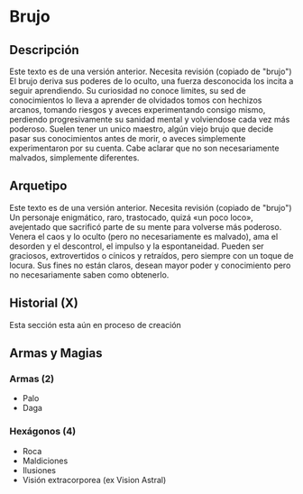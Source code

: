 
# Brujo

<Bleed>
  <Screenshot src={placeholderImage} alt="placeholder" full />
</Bleed>

## Descripción

<Callout type="warning" emoji="🔎">
  Este texto es de una versión anterior. Necesita revisión (copiado de "brujo")
</Callout>
El brujo deriva sus poderes de lo oculto, una fuerza desconocida los incita a seguir
aprendiendo. Su curiosidad no conoce limites, su sed de conocimientos lo lleva a
aprender de olvidados tomos con hechizos arcanos, tomando riesgos y aveces experimentando
consigo mismo, perdiendo progresivamente su sanidad mental y volviendose cada vez
más poderoso. Suelen tener un unico maestro, algún viejo brujo que decide pasar sus
conocimientos antes de morir, o aveces simplemente experimentaron por su cuenta.
Cabe aclarar que no son necesariamente malvados, simplemente diferentes.

## Arquetipo

<Callout type="warning" emoji="🔎">
  Este texto es de una versión anterior. Necesita revisión (copiado de "brujo")
</Callout>
Un personaje enigmático, raro, trastocado, quizá «un poco loco», avejentado que sacrificó
parte de su mente para volverse más poderoso. Venera el caos y lo oculto (pero no
necesariamente es malvado), ama el desorden y el descontrol, el impulso y la espontaneidad.
Pueden ser graciosos, extrovertidos o cínicos y retraídos, pero siempre con un toque
de locura. Sus fines no están claros, desean mayor poder y conocimiento pero no necesariamente
saben como obtenerlo.

## Historial (X)

<Callout type="error" emoji="⛔">
  Esta sección esta aún en proceso de creación
</Callout>

## Armas y Magias

### Armas (2)

- Palo
- Daga

### Hexágonos (4)

- Roca
- Maldiciones
- Ilusiones
- Visión extracorporea (ex Vision Astral)
